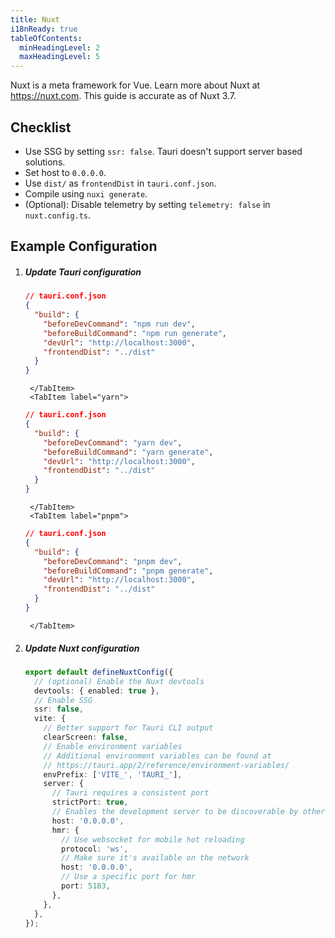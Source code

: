 ```yaml
---
title: Nuxt
i18nReady: true
tableOfContents:
  minHeadingLevel: 2
  maxHeadingLevel: 5
---
```



Nuxt is a meta framework for Vue. Learn more about Nuxt at https://nuxt.com. This guide is accurate as of Nuxt 3.7.

## Checklist

- Use SSG by setting `ssr: false`. Tauri doesn't support server based solutions.
- Set host to `0.0.0.0`.
- Use `dist/` as `frontendDist` in `tauri.conf.json`.
- Compile using `nuxi generate`.
- (Optional): Disable telemetry by setting `telemetry: false` in `nuxt.config.ts`.

## Example Configuration

<Steps>

1. ##### Update Tauri configuration

    <Tabs>
      <TabItem label="npm">

    ```json
    // tauri.conf.json
    {
      "build": {
        "beforeDevCommand": "npm run dev",
        "beforeBuildCommand": "npm run generate",
        "devUrl": "http://localhost:3000",
        "frontendDist": "../dist"
      }
    }
    ```

        </TabItem>
        <TabItem label="yarn">

    ```json
    // tauri.conf.json
    {
      "build": {
        "beforeDevCommand": "yarn dev",
        "beforeBuildCommand": "yarn generate",
        "devUrl": "http://localhost:3000",
        "frontendDist": "../dist"
      }
    }
    ```

        </TabItem>
        <TabItem label="pnpm">

    ```json
    // tauri.conf.json
    {
      "build": {
        "beforeDevCommand": "pnpm dev",
        "beforeBuildCommand": "pnpm generate",
        "devUrl": "http://localhost:3000",
        "frontendDist": "../dist"
      }
    }
    ```

        </TabItem>

    </Tabs>

1. ##### Update Nuxt configuration

    ```ts
    export default defineNuxtConfig({
      // (optional) Enable the Nuxt devtools
      devtools: { enabled: true },
      // Enable SSG
      ssr: false,
      vite: {
        // Better support for Tauri CLI output
        clearScreen: false,
        // Enable environment variables
        // Additional environment variables can be found at
        // https://tauri.app/2/reference/environment-variables/
        envPrefix: ['VITE_', 'TAURI_'],
        server: {
          // Tauri requires a consistent port
          strictPort: true,
          // Enables the development server to be discoverable by other devices for mobile development
          host: '0.0.0.0',
          hmr: {
            // Use websocket for mobile hot reloading
            protocol: 'ws',
            // Make sure it's available on the network
            host: '0.0.0.0',
            // Use a specific port for hmr
            port: 5183,
          },
        },
      },
    });
    ```

</Steps>
